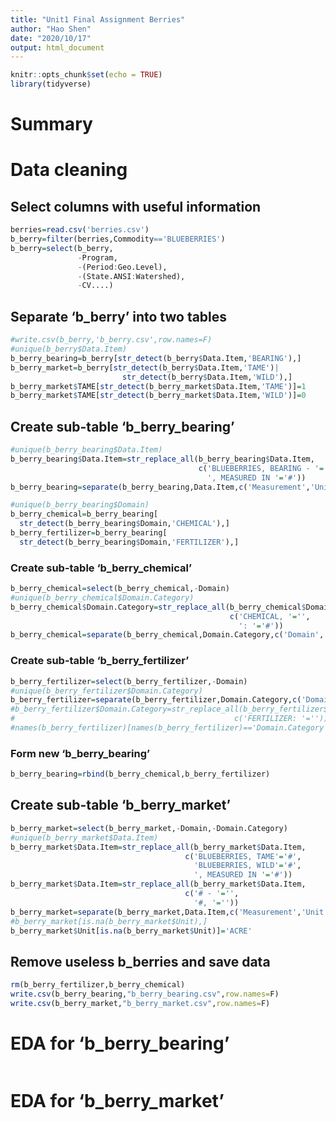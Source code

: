```yaml
---
title: "Unit1 Final Assignment Berries"
author: "Hao Shen"
date: "2020/10/17"
output: html_document
---
```


```r
knitr::opts_chunk$set(echo = TRUE)
library(tidyverse)
```

# Summary

# Data cleaning

## Select columns with useful information
```R
berries=read.csv('berries.csv')
b_berry=filter(berries,Commodity=='BLUEBERRIES')
b_berry=select(b_berry,
               -Program,
               -(Period:Geo.Level),
               -(State.ANSI:Watershed),
               -CV....)
```

## Separate 'b_berry' into two tables
```R
#write.csv(b_berry,'b_berry.csv',row.names=F)
#unique(b_berry$Data.Item)
b_berry_bearing=b_berry[str_detect(b_berry$Data.Item,'BEARING'),]
b_berry_market=b_berry[str_detect(b_berry$Data.Item,'TAME')|
                         str_detect(b_berry$Data.Item,'WILD'),]
b_berry_market$TAME[str_detect(b_berry_market$Data.Item,'TAME')]=1
b_berry_market$TAME[str_detect(b_berry_market$Data.Item,'WILD')]=0
```

## Create sub-table 'b_berry_bearing'
```R
#unique(b_berry_bearing$Data.Item)
b_berry_bearing$Data.Item=str_replace_all(b_berry_bearing$Data.Item,
                                          c('BLUEBERRIES, BEARING - '='',
                                            ', MEASURED IN '='#'))
b_berry_bearing=separate(b_berry_bearing,Data.Item,c('Measurement','Unit'),'#')
```

```R
#unique(b_berry_bearing$Domain)
b_berry_chemical=b_berry_bearing[
  str_detect(b_berry_bearing$Domain,'CHEMICAL'),]
b_berry_fertilizer=b_berry_bearing[
  str_detect(b_berry_bearing$Domain,'FERTILIZER'),]
```

### Create sub-table 'b_berry_chemical'
```R
b_berry_chemical=select(b_berry_chemical,-Domain)
#unique(b_berry_chemical$Domain.Category)
b_berry_chemical$Domain.Category=str_replace_all(b_berry_chemical$Domain.Category,
                                                 c('CHEMICAL, '='',
                                                   ': '='#'))
b_berry_chemical=separate(b_berry_chemical,Domain.Category,c('Domain','Category'),'#')
```

### Create sub-table 'b_berry_fertilizer'
```R
b_berry_fertilizer=select(b_berry_fertilizer,-Domain)
#unique(b_berry_fertilizer$Domain.Category)
b_berry_fertilizer=separate(b_berry_fertilizer,Domain.Category,c('Domain','Category'),': ')
#b_berry_fertilizer$Domain.Category=str_replace_all(b_berry_fertilizer$Domain.Category,
#                                                 c('FERTILIZER: '=''))
#names(b_berry_fertilizer)[names(b_berry_fertilizer)=='Domain.Category']='Category'
```

### Form new 'b_berry_bearing'
```R
b_berry_bearing=rbind(b_berry_chemical,b_berry_fertilizer)
```

## Create sub-table 'b_berry_market'
```R
b_berry_market=select(b_berry_market,-Domain,-Domain.Category)
#unique(b_berry_market$Data.Item)
b_berry_market$Data.Item=str_replace_all(b_berry_market$Data.Item,
                                       c('BLUEBERRIES, TAME'='#',
                                         'BLUEBERRIES, WILD'='#',
                                         ', MEASURED IN '='#'))
b_berry_market$Data.Item=str_replace_all(b_berry_market$Data.Item,
                                       c('# - '='',
                                         '#, '=''))
b_berry_market=separate(b_berry_market,Data.Item,c('Measurement','Unit'),'#')
#b_berry_market[is.na(b_berry_market$Unit),]
b_berry_market$Unit[is.na(b_berry_market$Unit)]='ACRE'
```

## Remove useless b_berries and save data
```R
rm(b_berry_fertilizer,b_berry_chemical)
write.csv(b_berry_bearing,"b_berry_bearing.csv",row.names=F)
write.csv(b_berry_market,"b_berry_market.csv",row.names=F)
```

# EDA for 'b_berry_bearing'
```r
```
# EDA for 'b_berry_market'
